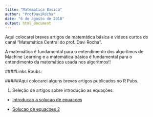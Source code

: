 ```yaml
---
title: "Matemática Básica"
author: "ProfDaviRocha"
date: "6 de agosto de 2018"
output: html_document
---
```

Aqui colocarei breves artigos de matemática básica e videos curtos do canal "Matemática Central do prof. Davi Rocha". 

A matemática é fundamental para o entendimento dos algoritmos de Machine Learning e a matemática básica é fundamental para o entendimento da matemática usada nos algoritmos!!


####Links Rpubs:

#####Aqui colocarei alguns breves artigos publicados no R Pubs.

1. Seleção de artigos sobre introdução as equações:

- [Introducao a solucao de equacoes](https://rpubs.com/davimat/equacoes_1)

- [Solucao de equacoes 2](https://rpubs.com/davimat/equacao_2)